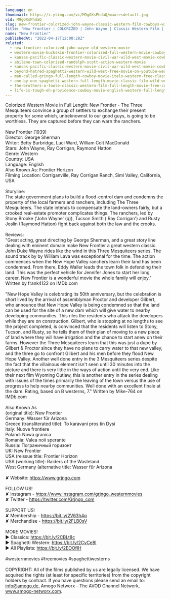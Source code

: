 ```yaml
---
language: en
thumbnail: https://i.ytimg.com/vi/M9gOXsPhdaQ/maxresdefault.jpg
vid: M9gOXsPhdaQ
slug: new-frontier-colorized-john-wayne-classic-western-film-cowboys-wild-west
title: "New Frontier | COLORIZED | John Wayne | Classic Western Film | Cowboys | Wild West"
name: "New Frontier"
publishedAt: "2022-04-17T12:00:28Z"
related:
  - new-frontier-colorized-john-wayne-old-western-movie
  - western-movie-buckskin-frontier-colorized-full-western-movie-cowboys-ranch-film
  - kansas-pacific-classic-western-movie-civil-war-wild-west-movie-cowboys
  - abilene-town-colorized-randolph-scott-action-western-movie
  - kansas-pacific-classic-western-movie-civil-war-wild-west-movie-cowboys
  - beyond-hatred-spaghetti-western-wild-west-free-movie-on-youtube-western-movies
  - man-called-gringo-full-length-cowboy-movie-italo-western-free-classic-movie
  - one-by-one-spaghetti-western-full-length-movie-classic-film-wild-west-cowboys
  - the-brothers-o-toole-classic-western-film-full-length-movie-free-cowboy-movie-wild-west
  - life-is-tough-eh-providence-cowboy-movie-english-western-full-length
---
```


Colorized Western Movie in Full Length: New Frontier - The Three Mesquiteers convince a group of settlers to exchange their present property for some which, unbeknownst to our good guys, is going to be worthless. They are captured before they can warn the ranchers.<br />
<br />
New Frontier (1939)<br />
Director: George Sherman<br />
Writer: Betty Burbridge, Luci Ward, William Colt MacDonald<br />
Stars: John Wayne, Ray Corrigan, Raymond Hatton<br />
Genre: Western<br />
Country: USA<br />
Language: English<br />
Also Known As: Frontier Horizon<br />
Filming Location: Corriganville, Ray Corrigan Ranch, Simi Valley, California, USA<br />
<br />
Storyline:<br />
The state government plans to build a flood-control dam and condemns the property of the local farmers and ranchers, including The Three Mesquiteers. The state intends to compensate the land-owners fairly, but a crooked real-estate promoter complicates things. The ranchers, led by Stony Brooke ('John Wayne' (q)), Tucson Smith ('Ray Corrigan') and Rusty Joslin (Raymond Hatton) fight back against both the law and the crooks.<br />
<br />
Reviews:<br />
"Great acting, great directing by George Sherman, and a great story line dealing with eminent domain make New Frontier a great western classic. John Duke Wayne rides like the wind in this Three Mesquiteers series. The sound track by by William Lava was exceptional for the time. The action commences when the New Hope Valley ranchers learn their land has been condemned. From there, Eddy Waller leads the town folk in defending their land. This was the perfect vehicle for Jennifer Jones to start her long career. New Frontier is a wonderful movie the whole family will enjoy." Written by frank4122 on IMDb.com <br />
<br />
"New Hope Valley is celebrating its 50th anniversary, but the celebration is short lived by the arrival of assemblyman Proctor and developer Gilbert, who announce that New Hope Valley is being condemned so that the land can be used for the site of a new dam which will give water to nearby developing communities. This riles the residents who attack the developers while they are on construction. Gilbert, who is stopping at no lengths to see the project completed, is convinced that the residents will listen to Stony, Tucson, and Rusty, so he tells them of their plan of moving to a new piece of land where they will have irrigation and the chance to start anew on their farms. However the Three Mesquiteers learn that this was just a dupe by Gilbert & Proctor since they have no plans to carry water to that new valley, and the three go to confront Gilbert and his men before they flood New Hope Valley. Another well done entry in the 3 Mesquiteers series despite the fact that the villainous element isn't seen until 30 minutes into the picture and there is very little in the ways of action until the very end. Like their next film Wyoming Outlaw, this is another entry in the series dealing with issues of the times primarily the leaving of the town versus the use of progress to help nearby communities. Well done with an excellent finale at the dam. Rating, based on B westerns, 7." Written by Mike-764 on IMDb.com <br />
<br />
Also Known As<br />
(original title): New Frontier<br />
Germany: Wasser für Arizona<br />
Greece (transliterated title): To karavani pros tin Dysi<br />
Italy: Nuove frontiere<br />
Poland: Nowa granica<br />
Romania: Valea noii sperante<br />
Russia: Пограничный горизонт<br />
UK: New Frontier<br />
USA (reissue title: Frontier Horizon<br />
USA (working title): Raiders of the Wasteland<br />
West Germany (alternative title: Wasser für Arizona<br />
<br />
✘ Website: https://www.grjngo.com<br />
<br />
FOLLOW US!<br />
✘ Instagram - https://www.instagram.com/grjngo_westernmovies<br />
✘ Twitter - https://twitter.com/Grjngo_com<br />
<br />
SUPPORT US!<br />
✘ Membership - https://bit.ly/2V63h4q<br />
✘ Merchandise - https://bit.ly/2FLB0sV<br />
<br />
MORE MOVIES! <br />
► Classics: https://bit.ly/2CBLt8c <br />
► Spaghetti Western: https://bit.ly/2CyCe8I <br />
► All Playlists: https://bit.ly/2EOOfIH <br />
<br />
#westernmovies #freemovies #spaghettiwesterns<br />
<br />
COPYRIGHT: All of the films published by us are legally licensed. We have acquired the rights (at least for specific territories) from the copyright holders by contract. If you have questions please send an email to: info@amogo.de, Amogo Networx - The AVOD Channel Network, www.amogo-networx.com.